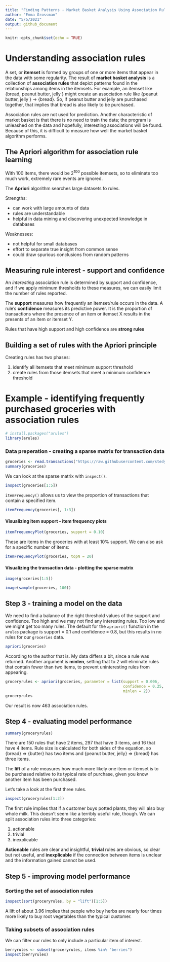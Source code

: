 ```yaml
---
title: "Finding Patterns - Market Basket Analysis Using Association Rules"
author: "Emma Grossman"
date: "5/5/2021"
output: github_document
---
```


```r
knitr::opts_chunk$set(echo = TRUE)
```

# Understanding association rules

A set, or **itemset** is formed by groups of one or more items that appear in the data with some regularity. The result of **market basket analysis** is a collection of **association rules** that depict patterns found in the relationships among items in the itemsets. For example, an itemset like \{bread, peanut butter, jelly \} might create an association rule like \{peanut butter, jelly \} $\rightarrow$ \{bread\}. So, if peanut butter and jelly are purchased together, that implies that bread is also likely to be purchased.

Association rules are not used for prediction. Another characteristic of market basket is that there is no need to train the data; the program is unleashed on the data and hopefully, interesting associations will be found. Because of this, it is difficult to measure how well the market basket algorithm performs.

## The Apriori algorithm for association rule learning

With 100 items, there would be $2^{100}$ possible itemsets, so to eliminate too much work, extremely rare events are ignored.

The **Apriori** algorithm searches large datasets fo rules.

Strengths:

- can work with large amounts of data
- rules are understandable
- helpful in data mining and discovering unexpected knowledge in databases

Weaknesses:

- not helpful for small databases
- effort to separate true insight from common sense
- could draw spurious conclusions from random patterns

## Measuring rule interest - support and confidence

An *interesting* association rule is determined by support and confidence, and if we apply minimum thresholds to these measures, we can easily limit the number of rules reported. 

The **support** measures how frequently an itemset/rule occurs in the data. A rule's **confidence** measures its predictive power. It is the proportion of transactions where the presence of an item or itemset X results in the presents of an item or itemset Y. 

Rules that have high support and high confidence are **strong rules**

## Building a set of rules with the Apriori principle

Creating rules has two phases:

1. identify all itemsets that meet minimum support threshold
2. create rules from those itemsets that meet a minimum confidence threshold

# Example - identifying frequently purchased groceries with association rules

```r
# install.packages("arules")
library(arules)
```


### Data preperation - creating a sparse matrix for transaction data

```r
groceries <- read.transactions("https://raw.githubusercontent.com/stedy/Machine-Learning-with-R-datasets/master/groceries.csv", sep = ",")
summary(groceries)
```

We can look at the sparse matrix with `inspect()`.
```r
inspect(groceries[1:5])
```

`itemFrequency()` allows us to view the proportion of transactions that contain a specified item.
```r
itemFrequency(groceries[, 1:3])
```

#### Visualizing item support - item frequency plots

```r
itemFrequencyPlot(groceries, support = 0.10)
```

These are items in the groceries with at least 10\% support. We can also ask for a specific number of items:
```r
itemFrequencyPlot(groceries, topN = 20)
```

#### Visualizing the transaction data - plotting the sparse matrix

```r
image(groceries[1:5])
```


```r
image(sample(groceries, 100))
```

## Step 3 - training a model on the data

We need to find a balance of the right threshold values of the support and confidence. Too high and we may not find any interesting rules. Too low and we might get too many rules. The default for the `apriori()` function in the `arules` package is support = 0.1 and confidence = 0.8, but this results in no rules for our `groceries` data.

```r
apriori(groceries)
```


According to the author that is. My data differs a bit, since a rule was returned. Another argument is **minlen**, setting that to 2 will eliminate rules that contain fewer than two items, to prevent uninteresting rules from appearing. 

```r
groceryrules <- apriori(groceries, parameter = list(support = 0.006,
                                                    confidence = 0.25,
                                                    minlen = 2))
groceryrules
```


Our result is now 463 association rules.

## Step 4 - evaluating model performance

```r
summary(groceryrules)
```


There are 150 rules that have 2 items, 297 that have 3 items, and 16 that have 4 items. Rule size is calculated for both sides of the equation, so \{bread\} => \{butter\} has two items and \{peanut butter, jelly\} => \{bread\} has three items.

The **lift** of a rule measures how much more likely one item or itemset is to be purchased relative to its typical rate of purchase, given you know another item has been purchased.

Let's take a look at the first three rules.
```r
inspect(groceryrules[1:3])
```

The first rule implies that if a customer buys potted plants, they will also buy whole milk. This doesn't seem like a terribly useful rule, though. We can split association rules into three categories:

1. actionable
2. trivial
3. inexplicable

**Actionable** rules are clear and insightful, **trivial** rules are obvious, so clear but not useful, and **inexplicable** if the connection between items is unclear and the information gained cannot be used. 

## Step 5 - improving model performance

### Sorting the set of association rules

```r
inspect(sort(groceryrules, by = "lift")[1:5])
```

A lift of about 3.96 implies that people who buy herbs are nearly four times more likely to buy root vegetables than the typical customer.

### Taking subsets of association rules

We can filter our rules to only include a particular item of interest.

```r
berryrules <- subset(groceryrules, items %in% "berries")
inspect(berryrules)
```







